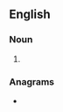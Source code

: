 ==English==

===Noun===
{{head|en|noun form}}

# {{plural of|en|aegipan}}

===Anagrams===
* {{anagrams|en|a=aaeginps|Pegasian|nagapies|paganise}}